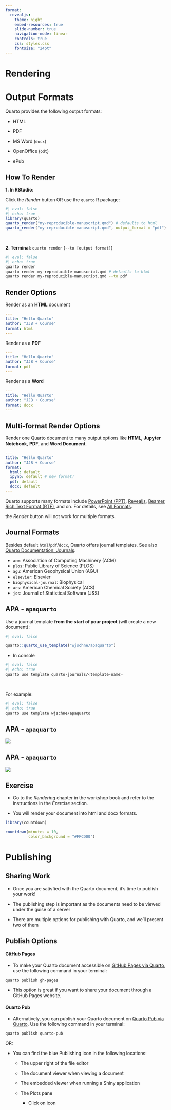 ```yaml
---
format:
  revealjs:
    theme: night
    embed-resources: true
    slide-number: true
    navigation-mode: linear
    controls: true
    css: styles.css
    fontsize: "24pt"
---
```


# Rendering {background-color="#FFCD00"}

# Output Formats

Quarto provides the following output formats:

-   HTML

-   PDF

-   MS Word (`docx`)

-   OpenOffice (`odt`)

-   ePub

## How To Render

**1. In RStudio**:

Click the *Render* button OR use the `quarto` R package:

```r
#| eval: false
#| echo: true
library(quarto)
quarto_render("my-reproducible-manuscript.qmd") # defaults to html
quarto_render("my-reproducible-manuscript.qmd", output_format = "pdf")
```

<br>

**2. Terminal**: `quarto render` (`--to [output format]`)

```bash
#| eval: false
#| echo: true
quarto render
quarto render my-reproducible-manuscript.qmd # defaults to html
quarto render my-reproducible-manuscript.qmd --to pdf
```

## Render Options

Render as an **HTML** document

``` .yaml
---
title: "Hello Quarto"
author: "JJB + Course"
format: html
---
```

Render as a **PDF**

``` .yaml
---
title: "Hello Quarto"
author: "JJB + Course"
format: pdf
---
```

Render as a **Word**

``` .yaml
---
title: "Hello Quarto"
author: "JJB + Course"
format: docx
---
```

## Multi-format Render Options

Render one Quarto document to many output options like **HTML**, **Jupyter Notebook**, **PDF**, and **Word Document**.

``` .yaml
---
title: "Hello Quarto"
author: "JJB + Course"
format: 
  html: default
  ipynb: default # new format!
  pdf: default
  docx: default
---
```

::: callout-note
Quarto supports many formats include [PowerPoint (PPT)](https://quarto.org/docs/reference/formats/presentations/pptx.html), [Revealjs](https://quarto.org/docs/reference/formats/presentations/revealjs.html), [Beamer](https://quarto.org/docs/reference/formats/presentations/beamer.html), [Rich Text Format (RTF)](https://quarto.org/docs/reference/formats/rtf.html), and on. For details, see [All Formats](https://quarto.org/docs/output-formats/all-formats.html).
:::

::: callout-note
the *Render* button will not work for multiple formats.
:::

## Journal Formats

Besides default `html`/`pdf`/`docx`, Quarto offers journal templates. See also [Quarto Documentation: Journals](https://quarto.org/docs/journals/).

-   `acm`: Association of Computing Machinery (ACM)
-   `plos`: Public Library of Science (PLOS)
-   `agu`: American Geophysical Union (AGU)
-   `elsevier`: Elsevier
-   `biophysical-journal`: Biophysical
-   `acs`: American Chemical Society (ACS)
-   `jss`: Journal of Statistical Software (JSS)

## APA - `apaquarto`

Use a journal template **from the start of your project** (will create a new document):

```r
#| eval: false

quarto::quarto_use_template("wjschne/apaquarto")

```

-   In console

```bash
#| eval: false
#| echo: true
quarto use template quarto-journals/<template-name>
```

<br>

For example:

```bash
#| eval: false
#| echo: true
quarto use template wjschne/apaquarto

```

## APA - `apaquarto`

![](https://github.com/wjschne/apaquarto/raw/main/img/docx.png){fig-align="center"}

## APA - `apaquarto`

![](https://github.com/wjschne/apaquarto/raw/main/img/journalmode.png){fig-align="center"}

## Exercise

-   Go to the *Rendering* chapter in the workshop book and refer to the instructions in the *Exercise* section.

-   You will render your document into html and docx formats.

```r
library(countdown)

countdown(minutes = 10,
          color_background = "#FFCD00")
```

# Publishing

## Sharing Work

-   Once you are satisfied with the Quarto document, it's time to publish your work!

-   The publishing step is important as the documents need to be viewed under the guise of a server

-   There are multiple options for publishing with Quarto, and we'll present two of them

## Publish Options

::: panel-tabset
#### GitHub Pages

-   To make your Quarto document accessible on [GitHub Pages via Quarto](https://quarto.org/docs/publishing/github-pages.html), use the following command in your terminal:

``` sh
quarto publish gh-pages
```

-   This option is great if you want to share your document through a GitHub Pages website.

#### Quarto Pub

-   Alternatively, you can publish your Quarto document on [Quarto Pub via Quarto](https://quarto.org/docs/publishing/quarto-pub.html). Use the following command in your terminal:

``` sh
quarto publish quarto-pub
```

OR:

-   You can find the blue Publishing icon in the following locations:

    -   The upper right of the file editor

    -   The document viewer when viewing a document

    -   The embedded viewer when running a Shiny application

    -   The Plots pane

        -   Click on icon
:::

